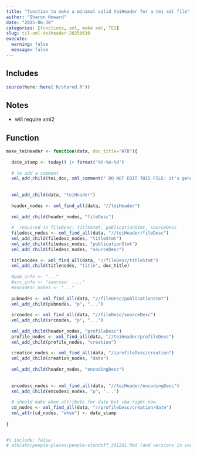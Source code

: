 ```yaml
---
title: "function to make a minimal valid teiHeader for a tei xml file"
author: "Sharon Howard"
date: "2025-06-30"
categories: [functions, xml, make xml, TEI]
slug: til-xml-teiheader-20250630
execute:
  warning: false
  message: false
---
```


## Includes

```r
source(here::here('R/shared.R'))
```

## Notes

-  will require xml2 


## Function

```r
make_teiHeader <- function(data, doc_title="ATB"){ 
 
  date_stamp <- today() |> format('%Y-%m-%d') 
   
  # to add a comment 
  xml_add_child(tei_doc, xml_comment(" DO NOT EDIT THIS FILE: it's generated automatically from a script. ")) 
 
   
  xml_add_child(data, "teiHeader") 
   
  header_nodes <- xml_find_all(data, "//teiHeader") 
   
  xml_add_child(header_nodes, "fileDesc") 
   
  #  required in fileDesc: titleStmt, publicationStmt, sourceDesc 
  filedesc_nodes <- xml_find_all(data, "//teiHeader/fileDesc") 
  xml_add_child(filedesc_nodes, "titleStmt") 
  xml_add_child(filedesc_nodes, "publicationStmt") 
  xml_add_child(filedesc_nodes, "sourceDesc") 
   
  titlenodes <- xml_find_all(data, "//fileDesc/titleStmt") 
  xml_add_child(titlenodes, "title", doc_title) 
   
  #pub_info <- "..." 
  #src_info <- "sources: ...." 
  #encodesc_notes <- "..." 
   
  pubnodes <- xml_find_all(data, "//fileDesc/publicationStmt") 
  xml_add_child(pubnodes, "p", "...") 
   
  srcnodes <- xml_find_all(data, "//fileDesc/sourceDesc") 
  xml_add_child(srcnodes, "p", "...") 
   
  xml_add_child(header_nodes, "profileDesc") 
  profile_nodes <- xml_find_all(data, "//teiHeader/profileDesc") 
  xml_add_child(profile_nodes, "creation") 
   
  creation_nodes <- xml_find_all(data, "//profileDesc/creation") 
  xml_add_child(creation_nodes, "date") 
   
  xml_add_child(header_nodes, "encodingDesc") 
   
   
  encodesc_nodes <- xml_find_all(data, "//teiHeader/encodingDesc") 
  xml_add_child(encodesc_nodes, "p", '...') 
   
  # should make when attribute for date but cba right now 
  cd_nodes <- xml_find_all(data, "//profileDesc/creation/date") 
  xml_attr(cd_nodes, "when") <- date_stamp 
       
} 
 

```





```r
#| include: false
# atb/atb/people-places/people-standoff_241201.Rmd (and versions in various other files) 

```
